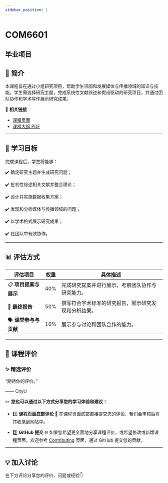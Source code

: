 ```yaml
---
sidebar_position: 1
---
```


# COM6601
## 毕业项目

## **📘 简介**
本课程旨在通过小组研究项目，帮助学生巩固和发展媒体与传播领域的知识与技能。学生需选择研究主题，完成系统性文献综述和假设驱动的研究项目，并通过团队协作和学术写作展示研究成果。

🔗 **相关链接**
- [课程页面](https://www.cityu.edu.hk/catalogue/pg/202425/course/COM6601.htm)
- [课程大纲 PDF](https://www.cityu.edu.hk/catalogue/pg/202425/course/COM6601.pdf)

---

## **🎯 学习目标**

完成课程后，学生将能够：

✔️ 确定研究主题并生成研究问题；

✔️ 批判性综述相关文献并整合理论；

✔️ 设计并实施数据收集方案；

✔️ 发现和分析媒体与传播领域的问题；

✔️ 以学术格式展示研究成果；

✔️ 在团队中有效协作。

---

## **📊 评估方式**

| **评估项目**                     | **权重** | **具体描述**                                                                                       |
|----------------------------------|---------|---------------------------------------------------------------------------------------------------|
| 📋 **项目提案与展示**              | 40%     | 完成研究提案并进行展示，考察团队协作与研究能力。                                                      |
| 📝 **最终报告**                    | 50%     | 撰写符合学术标准的研究报告，展示研究发现和分析结果。                                                  |
| 🗣️ **课堂参与与贡献**              | 10%     | 展示参与讨论和团队合作的能力。                                                                      |

---

## **💬 课程评价**

### ✨ **精选评价**
<div className={commentStyles.commentBox}>
    <p className={commentStyles.commentText}>
        “期待你的评价。”
    </p>
    <p className={commentStyles.commentAuthor}>—— CityU</p>
</div>

✏️ **您也可以通过以下方式分享您的学习体验和建议：**

- 1️⃣ **课程页面底部评论**
💬 在课程页面底部直接提交您的评论，我们会审核后将其收录到网站中。

- 2️⃣ **GitHub 提交**
🌐 如果您希望更全面地分享课程评价，或希望修改或新增课程页面，欢迎参考 [Contributing](https://penjc.github.io/CityU/contributing) 页面，通过 GitHub 提交您的贡献。

---

## **💡 加入讨论**

在下方评论分享您的评价、问题或经验👇
<Utterances />
